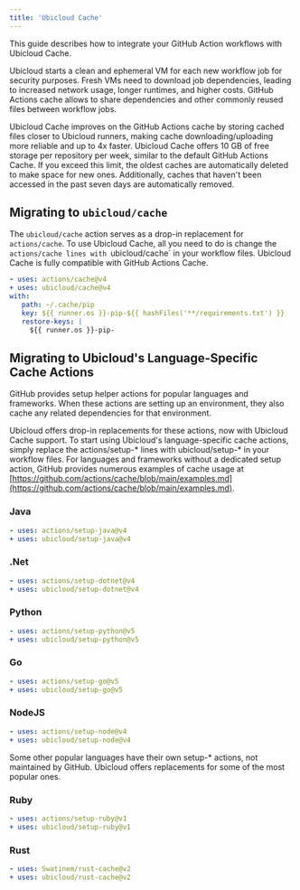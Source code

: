 ```yaml
---
title: 'Ubicloud Cache'
---
```


This guide describes how to integrate your GitHub Action workflows with Ubicloud Cache.

Ubicloud starts a clean and ephemeral VM for each new workflow job for security purposes. Fresh VMs need to download job dependencies, leading to increased network usage, longer runtimes, and higher costs. GitHub Actions cache allows to share dependencies and other commonly reused files between workflow jobs.

Ubicloud Cache improves on the GitHub Actions cache by storing cached files closer to Ubicloud runners, making cache downloading/uploading more reliable and up to 4x faster. Ubicloud Cache offers 10 GB of free storage per repository per week, similar to the default GitHub Actions Cache. If you exceed this limit, the oldest caches are automatically deleted to make space for new ones. Additionally, caches that haven't been accessed in the past seven days are automatically removed.

## Migrating to `ubicloud/cache`

The `ubicloud/cache` action serves as a drop-in replacement for `actions/cache`. To use Ubicloud Cache, all you need to do is change the `actions/cache lines with `ubicloud/cache` in your workflow files. Ubicloud Cache is fully compatible with GitHub Actions Cache.

```yaml
- uses: actions/cache@v4
+ uses: ubicloud/cache@v4
with:
   path: ~/.cache/pip
   key: ${{ runner.os }}-pip-${{ hashFiles('**/requirements.txt') }}
   restore-keys: |
     ${{ runner.os }}-pip-
```


## Migrating to Ubicloud's Language-Specific Cache Actions

GitHub provides setup helper actions for popular languages and frameworks. When these actions are setting up an environment, they also cache any related dependencies for that environment.

Ubicloud offers drop-in replacements for these actions, now with Ubicloud Cache support. To start using Ubicloud's language-specific cache actions, simply replace the actions/setup-* lines with ubicloud/setup-* in your workflow files. For languages and frameworks without a dedicated setup action, GitHub provides numerous examples of cache usage at [https://github.com/actions/cache/blob/main/examples.md](https://github.com/actions/cache/blob/main/examples.md).

### Java

```yaml
- uses: actions/setup-java@v4
+ uses: ubicloud/setup-java@v4
```

### .Net

```yaml
- uses: actions/setup-dotnet@v4
+ uses: ubicloud/setup-dotnet@v4
```

### Python

```yaml
- uses: actions/setup-python@v5
+ uses: ubicloud/setup-python@v5
```

### Go

```yaml
- uses: actions/setup-go@v5
+ uses: ubicloud/setup-go@v5
```

### NodeJS

```yaml
- uses: actions/setup-node@v4
+ uses: ubicloud/setup-node@v4
```

Some other popular languages have their own setup-* actions, not maintained by GitHub. Ubicloud offers replacements for some of the most popular ones.

### Ruby

```yaml
- uses: actions/setup-ruby@v1
+ uses: ubicloud/setup-ruby@v1
```

### Rust

```yaml
- uses: Swatinem/rust-cache@v2
+ uses: ubicloud/rust-cache@v2
```